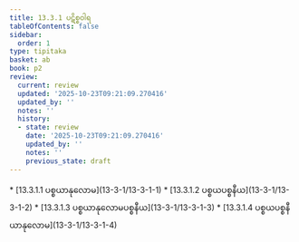```yaml
---
title: 13.3.1 ပဋိစ္စဝါရ
tableOfContents: false
sidebar:
  order: 1
type: tipitaka
basket: ab
book: p2
review:
  current: review
  updated: '2025-10-23T09:21:09.270416'
  updated_by: ''
  notes: ''
  history:
  - state: review
    date: '2025-10-23T09:21:09.270416'
    updated_by: ''
    notes: ''
    previous_state: draft
---
```



<ReviewStatus review={frontmatter.review} showDetails={true} />

<HypothesisAnnotation frontmatter={frontmatter} />

<DynamicBreadcrumb />



<TableOfContents book="p2" section="13.3.1">
* [13.3.1.1 ပစ္စယာနုလောမ](13-3-1/13-3-1-1)
* [13.3.1.2 ပစ္စယပစ္စနီယ](13-3-1/13-3-1-2)
* [13.3.1.3 ပစ္စယာနုလောမပစ္စနီယ](13-3-1/13-3-1-3)
* [13.3.1.4 ပစ္စယပစ္စနီယာနုလောမ](13-3-1/13-3-1-4)
</TableOfContents>